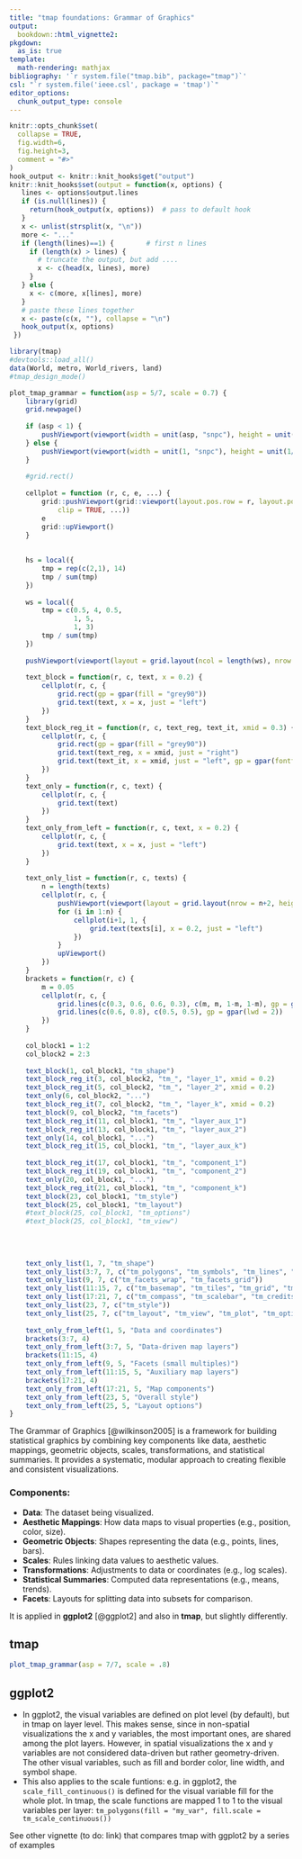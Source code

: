 ```yaml
---
title: "tmap foundations: Grammar of Graphics"
output: 
  bookdown::html_vignette2:
pkgdown:
  as_is: true
template:
  math-rendering: mathjax
bibliography: '`r system.file("tmap.bib", package="tmap")`'
csl: "`r system.file('ieee.csl', package = 'tmap')`"
editor_options: 
  chunk_output_type: console
---
```


```r
knitr::opts_chunk$set(
  collapse = TRUE,
  fig.width=6, 
  fig.height=3,
  comment = "#>"
)
hook_output <- knitr::knit_hooks$get("output")
knitr::knit_hooks$set(output = function(x, options) {
   lines <- options$output.lines
   if (is.null(lines)) {
     return(hook_output(x, options))  # pass to default hook
   }
   x <- unlist(strsplit(x, "\n"))
   more <- "..."
   if (length(lines)==1) {        # first n lines
     if (length(x) > lines) {
       # truncate the output, but add ....
       x <- c(head(x, lines), more)
     }
   } else {
     x <- c(more, x[lines], more)
   }
   # paste these lines together
   x <- paste(c(x, ""), collapse = "\n")
   hook_output(x, options)
 })

```


```r
library(tmap)
#devtools::load_all()
data(World, metro, World_rivers, land)
#tmap_design_mode()
```

```r
plot_tmap_grammar = function(asp = 5/7, scale = 0.7) {
	library(grid)
	grid.newpage()
	
	if (asp < 1) {
		pushViewport(viewport(width = unit(asp, "snpc"), height = unit(1, "npc"), gp = gpar(cex = scale)))
	} else {
		pushViewport(viewport(width = unit(1, "snpc"), height = unit(1/asp, "npc"), gp = gpar(cex = scale)))
	}
	
	#grid.rect()
	
	cellplot = function (r, c, e, ...) {
	    grid::pushViewport(grid::viewport(layout.pos.row = r, layout.pos.col = c, 
	        clip = TRUE, ...))
	    e
	    grid::upViewport()
	}
	
	
	hs = local({
		tmp = rep(c(2,1), 14)
		tmp / sum(tmp)
	})
	
	ws = local({
		tmp = c(0.5, 4, 0.5, 
				1, 5, 
				1, 3)
		tmp / sum(tmp)
	})
	
	pushViewport(viewport(layout = grid.layout(ncol = length(ws), nrow = length(hs), widths = ws, heights = hs)))
	
	text_block = function(r, c, text, x = 0.2) {
		cellplot(r, c, {
			grid.rect(gp = gpar(fill = "grey90"))
			grid.text(text, x = x, just = "left")
		})
	}
	text_block_reg_it = function(r, c, text_reg, text_it, xmid = 0.3) {
		cellplot(r, c, {
			grid.rect(gp = gpar(fill = "grey90"))
			grid.text(text_reg, x = xmid, just = "right")
			grid.text(text_it, x = xmid, just = "left", gp = gpar(fontface = "italic"))
		})
	}
	text_only = function(r, c, text) {
		cellplot(r, c, {
			grid.text(text)
		})
	}
	text_only_from_left = function(r, c, text, x = 0.2) {
		cellplot(r, c, {
			grid.text(text, x = x, just = "left")
		})
	}
	
	text_only_list = function(r, c, texts) {
		n = length(texts)
		cellplot(r, c, {
			pushViewport(viewport(layout = grid.layout(nrow = n+2, heights = unit(c(0.5, rep(1.5, n), 0.5), units = c("null", rep("lines", n), "null")))))
			for (i in 1:n) {
				cellplot(i+1, 1, {
					grid.text(texts[i], x = 0.2, just = "left")		
				})
			}
			upViewport()
		})
	}
	brackets = function(r, c) {
		m = 0.05
		cellplot(r, c, {
			grid.lines(c(0.3, 0.6, 0.6, 0.3), c(m, m, 1-m, 1-m), gp = gpar(lwd = 2))
			grid.lines(c(0.6, 0.8), c(0.5, 0.5), gp = gpar(lwd = 2))
		})
	}
	
	col_block1 = 1:2
	col_block2 = 2:3
	
	text_block(1, col_block1, "tm_shape")
	text_block_reg_it(3, col_block2, "tm_", "layer_1", xmid = 0.2)
	text_block_reg_it(5, col_block2, "tm_", "layer_2", xmid = 0.2)
	text_only(6, col_block2, "...")
	text_block_reg_it(7, col_block2, "tm_", "layer_k", xmid = 0.2)
	text_block(9, col_block2, "tm_facets")
	text_block_reg_it(11, col_block1, "tm_", "layer_aux_1")
	text_block_reg_it(13, col_block1, "tm_", "layer_aux_2")
	text_only(14, col_block1, "...")
	text_block_reg_it(15, col_block1, "tm_", "layer_aux_k")
	
	text_block_reg_it(17, col_block1, "tm_", "component_1")
	text_block_reg_it(19, col_block1, "tm_", "component_2")
	text_only(20, col_block1, "...")
	text_block_reg_it(21, col_block1, "tm_", "component_k")
	text_block(23, col_block1, "tm_style")
	text_block(25, col_block1, "tm_layout")
	#text_block(25, col_block1, "tm_options")
	#text_block(25, col_block1, "tm_view")
	
	
	
	
	text_only_list(1, 7, "tm_shape")
	text_only_list(3:7, 7, c("tm_polygons", "tm_symbols", "tm_lines", "tm_text", "tm_raster", "..."))
	text_only_list(9, 7, c("tm_facets_wrap", "tm_facets_grid"))
	text_only_list(11:15, 7, c("tm_basemap", "tm_tiles", "tm_grid", "tm_graticules", "..."))
	text_only_list(17:21, 7, c("tm_compass", "tm_scalebar", "tm_credits", "tm_logo", "..."))
	text_only_list(23, 7, c("tm_style"))
	text_only_list(25, 7, c("tm_layout", "tm_view", "tm_plot", "tm_options"))
	
	text_only_from_left(1, 5, "Data and coordinates")
	brackets(3:7, 4)
	text_only_from_left(3:7, 5, "Data-driven map layers")
	brackets(11:15, 4)
	text_only_from_left(9, 5, "Facets (small multiples)")
	text_only_from_left(11:15, 5, "Auxiliary map layers")
	brackets(17:21, 4)
	text_only_from_left(17:21, 5, "Map components")
	text_only_from_left(23, 5, "Overall style")
	text_only_from_left(25, 5, "Layout options")
}
```

The Grammar of Graphics [@wilkinson2005] is a framework for building statistical graphics by combining key components like data, aesthetic mappings, geometric objects, scales, transformations, and statistical summaries. It provides a systematic, modular approach to creating flexible and consistent visualizations.

### Components:
- **Data**: The dataset being visualized.
- **Aesthetic Mappings**: How data maps to visual properties (e.g., position, color, size).
- **Geometric Objects**: Shapes representing the data (e.g., points, lines, bars).
- **Scales**: Rules linking data values to aesthetic values.
- **Transformations**: Adjustments to data or coordinates (e.g., log scales).
- **Statistical Summaries**: Computed data representations (e.g., means, trends).
- **Facets**: Layouts for splitting data into subsets for comparison.

It is applied in **ggplot2** [@ggplot2] and also in **tmap**, but slightly differently.

## tmap

```r
plot_tmap_grammar(asp = 7/7, scale = .8)
```

## ggplot2

* In ggplot2, the visual variables are defined on plot level (by default), but in tmap on layer level. This makes sense, since in non-spatial visualizations the x and y variables, the most important ones, are shared among the plot layers. However, in spatial visualizations the x and y variables are not considered data-driven but rather geometry-driven. The other visual variables, such as fill and border color, line width, and symbol shape.
* This also applies to the scale funtions: e.g. in ggplot2, the `scale_fill_continuous()` is defined for the visual variable fill for the whole plot. In tmap, the scale functions are mapped 1 to 1 to the visual variables per layer: `tm_polygons(fill = "my_var", fill.scale = tm_scale_continuous())`

See other vignette (to do: link) that compares tmap with ggplot2 by a series of examples

